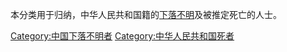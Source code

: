 本分类用于归纳，中华人民共和国籍的[[下落不明|下落不明]]及被推定死亡的人士。

[[Category:中国下落不明者|Category:中国下落不明者]]
[[Category:中华人民共和国死者|Category:中华人民共和国死者]]